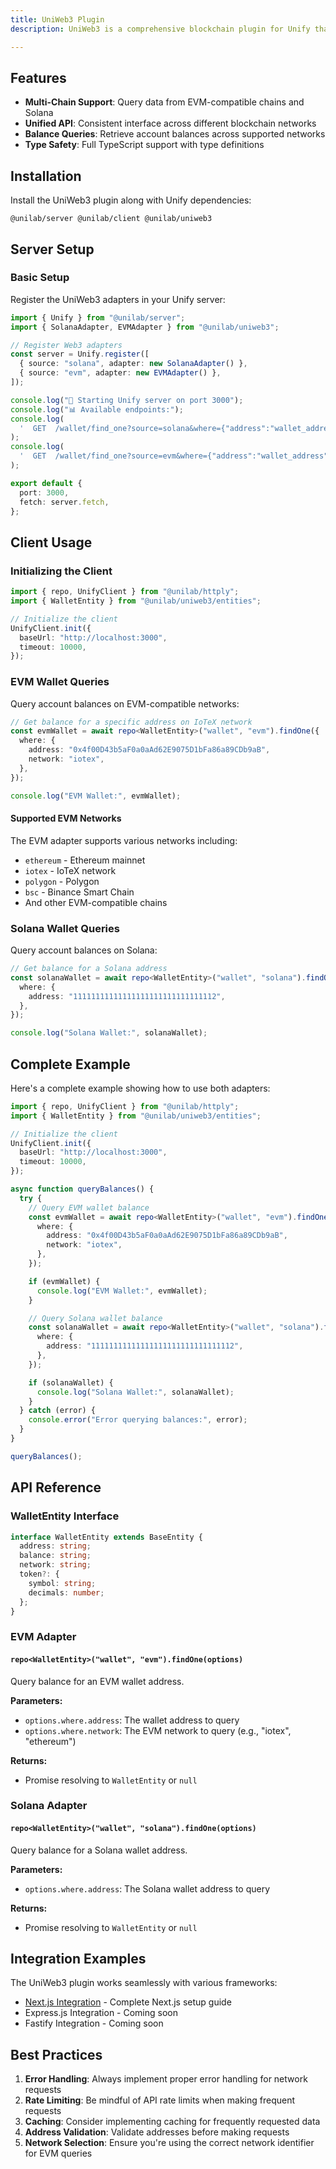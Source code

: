 ```yaml
---
title: UniWeb3 Plugin
description: UniWeb3 is a comprehensive blockchain plugin for Unify that provides unified access to multiple blockchain networks. It includes support for EVM-compatible chains and Solana, allowing you to query blockchain data through a consistent API.

---
```


## Features

- **Multi-Chain Support**: Query data from EVM-compatible chains and Solana
- **Unified API**: Consistent interface across different blockchain networks
- **Balance Queries**: Retrieve account balances across supported networks
- **Type Safety**: Full TypeScript support with type definitions

## Installation

Install the UniWeb3 plugin along with Unify dependencies:

```package-install
@unilab/server @unilab/client @unilab/uniweb3
```

## Server Setup

### Basic Setup

Register the UniWeb3 adapters in your Unify server:

```typescript
import { Unify } from "@unilab/server";
import { SolanaAdapter, EVMAdapter } from "@unilab/uniweb3";

// Register Web3 adapters
const server = Unify.register([
  { source: "solana", adapter: new SolanaAdapter() },
  { source: "evm", adapter: new EVMAdapter() },
]);

console.log("🚀 Starting Unify server on port 3000");
console.log("📊 Available endpoints:");
console.log(
  '  GET  /wallet/find_one?source=solana&where={"address":"wallet_address"} - Get Solana wallet balance'
);
console.log(
  '  GET  /wallet/find_one?source=evm&where={"address":"wallet_address","network":"ethereum"} - Get EVM wallet balance'
);

export default {
  port: 3000,
  fetch: server.fetch,
};
```

## Client Usage

### Initializing the Client

```typescript
import { repo, UnifyClient } from "@unilab/httply";
import { WalletEntity } from "@unilab/uniweb3/entities";

// Initialize the client
UnifyClient.init({
  baseUrl: "http://localhost:3000",
  timeout: 10000,
});
```

### EVM Wallet Queries

Query account balances on EVM-compatible networks:

```typescript
// Get balance for a specific address on IoTeX network
const evmWallet = await repo<WalletEntity>("wallet", "evm").findOne({
  where: {
    address: "0x4f00D43b5aF0a0aAd62E9075D1bFa86a89CDb9aB",
    network: "iotex",
  },
});

console.log("EVM Wallet:", evmWallet);
```

#### Supported EVM Networks

The EVM adapter supports various networks including:
- `ethereum` - Ethereum mainnet
- `iotex` - IoTeX network
- `polygon` - Polygon
- `bsc` - Binance Smart Chain
- And other EVM-compatible chains

### Solana Wallet Queries

Query account balances on Solana:

```typescript
// Get balance for a Solana address
const solanaWallet = await repo<WalletEntity>("wallet", "solana").findOne({
  where: {
    address: "11111111111111111111111111111112",
  },
});

console.log("Solana Wallet:", solanaWallet);
```

## Complete Example

Here's a complete example showing how to use both adapters:

```typescript
import { repo, UnifyClient } from "@unilab/httply";
import { WalletEntity } from "@unilab/uniweb3/entities";

// Initialize the client
UnifyClient.init({
  baseUrl: "http://localhost:3000",
  timeout: 10000,
});

async function queryBalances() {
  try {
    // Query EVM wallet balance
    const evmWallet = await repo<WalletEntity>("wallet", "evm").findOne({
      where: {
        address: "0x4f00D43b5aF0a0aAd62E9075D1bFa86a89CDb9aB",
        network: "iotex",
      },
    });

    if (evmWallet) {
      console.log("EVM Wallet:", evmWallet);
    }

    // Query Solana wallet balance
    const solanaWallet = await repo<WalletEntity>("wallet", "solana").findOne({
      where: {
        address: "11111111111111111111111111111112",
      },
    });

    if (solanaWallet) {
      console.log("Solana Wallet:", solanaWallet);
    }
  } catch (error) {
    console.error("Error querying balances:", error);
  }
}

queryBalances();
```

## API Reference

### WalletEntity Interface

```typescript
interface WalletEntity extends BaseEntity {
  address: string;
  balance: string;
  network: string;
  token?: {
    symbol: string;
    decimals: number;
  };
}
```

### EVM Adapter

#### `repo<WalletEntity>("wallet", "evm").findOne(options)`

Query balance for an EVM wallet address.

**Parameters:**
- `options.where.address`: The wallet address to query
- `options.where.network`: The EVM network to query (e.g., "iotex", "ethereum")

**Returns:**
- Promise resolving to `WalletEntity` or `null`

### Solana Adapter

#### `repo<WalletEntity>("wallet", "solana").findOne(options)`

Query balance for a Solana wallet address.

**Parameters:**
- `options.where.address`: The Solana wallet address to query

**Returns:**
- Promise resolving to `WalletEntity` or `null`

## Integration Examples

The UniWeb3 plugin works seamlessly with various frameworks:

- [Next.js Integration](/docs/integrations/next) - Complete Next.js setup guide
- Express.js Integration - Coming soon
- Fastify Integration - Coming soon

## Best Practices

1. **Error Handling**: Always implement proper error handling for network requests
2. **Rate Limiting**: Be mindful of API rate limits when making frequent requests
3. **Caching**: Consider implementing caching for frequently requested data
4. **Address Validation**: Validate addresses before making requests
5. **Network Selection**: Ensure you're using the correct network identifier for EVM queries
